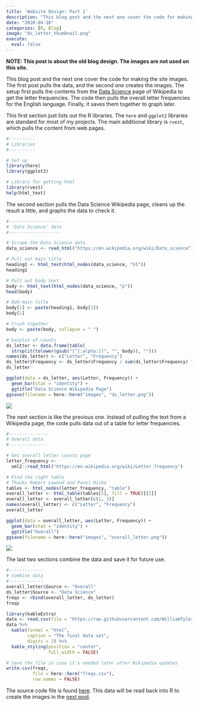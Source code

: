 ```yaml
---
title: 'Website Design: Part 1'
description: "This blog post and the next one cover the code for making the site images. The first post pulls the data, and the second one creates the images. The setup first pulls the contents from the [Data Science](https://en.wikipedia.org/wiki/Data_science) page of Wikipedia to get the letter frequencies. The code then pulls the overall letter frequencies for the English language. Finally, it saves them together to graph later."
date: "2020-04-16"
categories: [R, Blog]
image: "ds_letter_thumbnail.png"
execute: 
  eval: false
---
```


<b>NOTE: This post is about the old blog design. The images are not used on this site.</b>

This blog post and the next one cover the code for making the site images. The first post pulls the data, and the second one creates the images. The setup first pulls the contents from the [Data Science](https://en.wikipedia.org/wiki/Data_science) page of Wikipedia to get the letter frequencies. The code then pulls the overall letter frequencies for the English language. Finally, it saves them together to graph later.

This first section just lists out the R libraries. The `here` and `ggplot2` libraries are standard for most of my projects. The main additional library is `rvest`, which pulls the content from web pages.

```r
#----------
# Libraries
#----------

# Set up
library(here)
library(ggplot2)

# Library for getting html
library(rvest)
help(html_text)
```

The second section pulls the Data Science Wikipedia page, cleans up the result a little, and graphs the data to check it.

```r
#--------------------
# 'Data Science' data
#--------------------

# Scrape the Data Science data
data_science <- read_html("https://en.wikipedia.org/wiki/Data_science")

# Pull out main title
heading1 <- html_text(html_nodes(data_science, "h1"))
heading1

# Pull out body text
body <- html_text(html_nodes(data_science, "p"))
head(body)

# Add main title
body[1] <- paste(heading1, body[1])
body[1]

# Crush together
body <- paste(body, collapse = " ")

# barplot of counts
ds_letter <- data.frame(table(
  strsplit(tolower(gsub("[^[:alpha:]]", "", body)), "")))
names(ds_letter) <- c("Letter", "Frequency")
ds_letter$Frequency <- ds_letter$Frequency / sum(ds_letter$Frequency) * 100
ds_letter

ggplot(data = ds_letter, aes(Letter, Frequency)) +
  geom_bar(stat = "identity") +
  ggtitle("Data Science Wikipedia Page")
ggsave(filename = here::here("images", "ds_letter.png"))
```

![](ds_letter.png)

The next section is like the previous one. Instead of pulling the text from a Wikipedia page, the code pulls data out of a table for letter frequencies.

```r
#---------------
# Overall data
#---------------

# Get overall letter counts page
letter_frequency <-
  xml2::read_html("https://en.wikipedia.org/wiki/Letter_frequency")

# Find the right table
# Thanks Robert Lewand and Pavel Micka
tables <- html_nodes(letter_frequency, "table")
overall_letter <- html_table(tables[1], fill = TRUE)[[1]]
overall_letter <- overall_letter[c(1, 3)]
names(overall_letter) <- c("Letter", "Frequency")
overall_letter

ggplot(data = overall_letter, aes(Letter, Frequency)) +
  geom_bar(stat = "identity") +
  ggtitle("Overall")
ggsave(filename = here::here("images", "overall_letter.png"))
```

![](overall_letter.png)

The last two sections combine the data and save it for future use.

```r
#-------------
# Combine data
#-------------
overall_letter$Source <- "Overall"
ds_letter$Source <- "Data Science"
freqs <- rbind(overall_letter, ds_letter)
freqs
```

```r
library(kableExtra)
data <- read.csv(file = "https://raw.githubusercontent.com/WilliamTylerBradley/site_design/master/freqs.csv")
data %>%
  kable(format = "html",
        caption = "The final data set",
        digits = 2) %>%
  kable_styling(position = "center",
                full_width = FALSE)

```

```r
# Save the file in case it's needed later after Wikipedia updates
write.csv(freqs,
          file = here::here("freqs.csv"),
          row.names = FALSE)
```

The source code file is found [here](https://github.com/WilliamTylerBradley/site_design/blob/master/scrape_wiki.R). This data will be read back into R to create the images in the [next post](https://www.willtybrad.com/posts/2020-04-16-website-design-part-2/).
